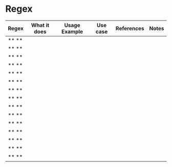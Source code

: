 # Regex

| Regex | What it does | Usage Example | Use case | References | Notes |
| ----------- | ----------- | ----------- | ----------- | ----------- | ----------- |
| ** ** |  |  |	 |  |  |
| ** ** |  |  |  |  |  |
| ** ** |  |  |	 |  |  |
| ** ** |  |  |	 |  |  |
| ** ** |  |  |  |  |  |
| ** ** |  |  |	 |  |  |
| ** ** |  |  |	 |  |  |
| ** ** |  |  |  |  |  |
| ** ** |  |  |	 |  |  |
| ** ** |  |  |	 |  |  |
| ** ** |  |  |  |  |  |
| ** ** |  |  |	 |  |  |
| ** ** |  |  |	 |  |  |
| ** ** |  |  |  |  |  |
| ** ** |  |  |	 |  |  |